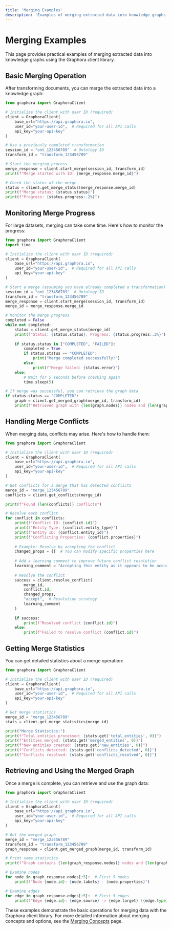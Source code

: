 ```yaml
---
title: 'Merging Examples'
description: 'Examples of merging extracted data into knowledge graphs with Graphora'
---
```


# Merging Examples

This page provides practical examples of merging extracted data into knowledge graphs using the Graphora client library.

## Basic Merging Operation

After transforming documents, you can merge the extracted data into a knowledge graph:

```python
from graphora import GraphoraClient

# Initialize the client with user ID (required)
client = GraphoraClient(
    base_url="https://api.graphora.io",
    user_id="your-user-id",  # Required for all API calls
    api_key="your-api-key"
)

# Use a previously completed transformation
session_id = "ont_123456789"  # Ontology ID
transform_id = "transform_123456789"

# Start the merging process
merge_response = client.start_merge(session_id, transform_id)
print(f"Merge started with ID: {merge_response.merge_id}")

# Check the status of the merge
status = client.get_merge_status(merge_response.merge_id)
print(f"Merge status: {status.status}")
print(f"Progress: {status.progress:.2%}")
```

## Monitoring Merge Progress

For large datasets, merging can take some time. Here's how to monitor the progress:

```python
from graphora import GraphoraClient
import time

# Initialize the client with user ID (required)
client = GraphoraClient(
    base_url="https://api.graphora.io",
    user_id="your-user-id",  # Required for all API calls
    api_key="your-api-key"
)

# Start a merge (assuming you have already completed a transformation)
session_id = "ont_123456789"  # Ontology ID
transform_id = "transform_123456789"
merge_response = client.start_merge(session_id, transform_id)
merge_id = merge_response.merge_id

# Monitor the merge progress
completed = False
while not completed:
    status = client.get_merge_status(merge_id)
    print(f"Status: {status.status}, Progress: {status.progress:.2%}")
    
    if status.status in ["COMPLETED", "FAILED"]:
        completed = True
        if status.status == "COMPLETED":
            print("Merge completed successfully!")
        else:
            print(f"Merge failed: {status.error}")
    else:
        # Wait for 5 seconds before checking again
        time.sleep(5)

# If merge was successful, you can retrieve the graph data
if status.status == "COMPLETED":
    graph = client.get_merged_graph(merge_id, transform_id)
    print(f"Retrieved graph with {len(graph.nodes)} nodes and {len(graph.edges)} edges")
```

## Handling Merge Conflicts

When merging data, conflicts may arise. Here's how to handle them:

```python
from graphora import GraphoraClient

# Initialize the client with user ID (required)
client = GraphoraClient(
    base_url="https://api.graphora.io",
    user_id="your-user-id",  # Required for all API calls
    api_key="your-api-key"
)

# Get conflicts for a merge that has detected conflicts
merge_id = "merge_123456789"
conflicts = client.get_conflicts(merge_id)

print(f"Found {len(conflicts)} conflicts")

# Resolve each conflict
for conflict in conflicts:
    print(f"Conflict ID: {conflict.id}")
    print(f"Entity Type: {conflict.entity_type}")
    print(f"Entity ID: {conflict.entity_id}")
    print(f"Conflicting Properties: {conflict.properties}")
    
    # Example: Resolve by accepting the conflict
    changed_props = {}  # You can modify specific properties here
    
    # Add a learning comment to improve future conflict resolution
    learning_comment = "Accepting this entity as it appears to be accurate"
    
    # Resolve the conflict
    success = client.resolve_conflict(
        merge_id, 
        conflict.id, 
        changed_props, 
        "accept",  # Resolution strategy
        learning_comment
    )
    
    if success:
        print(f"Resolved conflict {conflict.id}")
    else:
        print(f"Failed to resolve conflict {conflict.id}")
```

## Getting Merge Statistics

You can get detailed statistics about a merge operation:

```python
from graphora import GraphoraClient

# Initialize the client with user ID (required)
client = GraphoraClient(
    base_url="https://api.graphora.io",
    user_id="your-user-id",  # Required for all API calls
    api_key="your-api-key"
)

# Get merge statistics
merge_id = "merge_123456789"
stats = client.get_merge_statistics(merge_id)

print("Merge Statistics:")
print(f"Total entities processed: {stats.get('total_entities', 0)}")
print(f"Entities merged: {stats.get('merged_entities', 0)}")
print(f"New entities created: {stats.get('new_entities', 0)}")
print(f"Conflicts detected: {stats.get('conflicts_detected', 0)}")
print(f"Conflicts resolved: {stats.get('conflicts_resolved', 0)}")
```

## Retrieving and Using the Merged Graph

Once a merge is complete, you can retrieve and use the graph data:

```python
from graphora import GraphoraClient

# Initialize the client with user ID (required)
client = GraphoraClient(
    base_url="https://api.graphora.io",
    user_id="your-user-id",  # Required for all API calls
    api_key="your-api-key"
)

# Get the merged graph
merge_id = "merge_123456789"
transform_id = "transform_123456789"
graph_response = client.get_merged_graph(merge_id, transform_id)

# Print some statistics
print(f"Graph contains {len(graph_response.nodes)} nodes and {len(graph_response.edges)} edges")

# Examine nodes
for node in graph_response.nodes[:5]:  # First 5 nodes
    print(f"Node {node.id}: {node.labels} - {node.properties}")

# Examine edges
for edge in graph_response.edges[:5]:  # First 5 edges
    print(f"Edge {edge.id}: {edge.source} -> {edge.target} ({edge.type})")
```

These examples demonstrate the basic operations for merging data with the Graphora client library. For more detailed information about merging concepts and options, see the [Merging Concepts](/client/concepts/merging) page.
